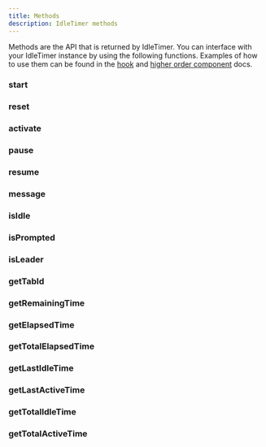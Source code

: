 ```yaml
---
title: Methods
description: IdleTimer methods
---
```


Methods are the API that is returned by IdleTimer. You can interface
with your IdleTimer instance by using the following functions. Examples of
how to use them can be found in the [hook](/docs/api/use-idle-timer)
and [higher order component](/docs/api/with-idle-timer) docs.

### start
<Property
  description='Resets the IdleTimer instance to its initial state and starts the timer.'
  type='() => void'
/>

### reset
<Property
  description='Resets the IdleTimer instance to its initial state.'
  type='() => void'
/>

### activate
<Property
  description='Resets the IdleTimer instance to its initial state, starts the timer and emits `onActive` if the user was idle.'
  type='() => void'
/>

### pause
<Property
  description='Pauses the IdleTimer instance. When paused all events are unbound.'
  type='() => void'
/>

### resume
<Property
  description='Resumes an IdleTimer instance from the time it was paused. When resumed, all events will be bound.'
  type='() => void'
/>

### message
<Property
  description='Broadcast an arbitrary message to all instances of IdleTimer. If crossTab is enabled, all tabs will receive the message and their `onMessage` callback will be emitted. If `emitOnSelf` is set to true, the callee instance will also emit its `onMessage` callback.'
  type='(data: MessageType, emitOnSelf?: boolean) => void'
/>

### isIdle
<Property
  description='Returns whether or not the user is idle.'
  type='() => boolean'
/>

### isPrompted
<Property
  description='Returns whether or not the prompt is active.'
  type='() => boolean'
/>

### isLeader
<Property
  description='Returns whether or not current tab is the leader.'
  type='() => boolean'
/>

### getTabId
<Property
  description='Returns the current tabs id.'
  type='() => string'
/>

### getRemainingTime
<Property
  description='Returns the number of milliseconds until idle.'
  type='() => number'
/>

### getElapsedTime
<Property
  description='Returns the number of milliseconds since the hook was mounted.'
  type='() => number'
/>

### getTotalElapsedTime
<Property
  description='Returns the number of milliseconds since the hook last reset.'
  type='() => number'
/>

### getLastIdleTime
<Property
  description='Returns the last time the user was idle. Returns a Date instance that can be formatted.'
  type='() => Date | null'
/>

### getLastActiveTime
<Property
  description='Returns the last time the user was active. Returns a Date instance that can be formatted.'
  type='() => Date | null'
/>

### getTotalIdleTime
<Property
  description='Returns the total time in milliseconds user has been idle.'
  type='() => number'
/>

### getTotalActiveTime
<Property
  description='Returns the total time in milliseconds user has been active.'
  type='() => number'
/>
